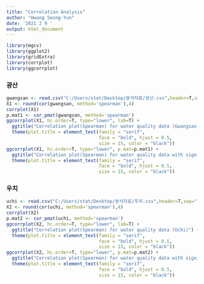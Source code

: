 ```yaml
---
title: "Correlation Analysis"
author: "Hwang Seong-Yun"
date: '2021 2 9 '
output: html_document
---
```


```r
library(mgcv)
library(ggplot2)
library(gridExtra)
library(corrplot)
library(ggcorrplot)
```


### 광산

```r
gwangsan <- read.csv("C:/Users/stat/Desktop/분석자료/광산.csv",header=T,sep=",")
X1 <- round(cor(gwangsan, method='spearman'),4) 
corrplot(X1)
p.mat1 <- cor_pmat(gwangsan, method='spearman')
ggcorrplot(X1, hc.order=T, type="lower", lab=T) +
  ggtitle("Correlation plot(Spearman) for water quality data (Gwangsan)") +   
  theme(plot.title = element_text(family = "serif", 
                                  face = "bold", hjust = 0.5, 
                                  size = 15, color = "black"))
ggcorrplot(X1, hc.order=T, type="lower", p.mat=p.mat1) +
  ggtitle("Correlation plot(Spearman) for water quality data with significance level (Gwangsan)") +   
  theme(plot.title = element_text(family = "serif", 
                                  face = "bold", hjust = 0.5, 
                                  size = 15, color = "black"))
```

### 우치

```r
uchi <- read.csv("C:/Users/stat/Desktop/분석자료/우치.csv",header=T,sep=",")
X2 <- round(cor(uchi, method='spearman'),4) 
corrplot(X2)
p.mat2 <- cor_pmat(uchi, method='spearman')
ggcorrplot(X2, hc.order=T, type="lower", lab=T) +
  ggtitle("Correlation plot(Spearman) for water quality data (Uchi)") +   
  theme(plot.title = element_text(family = "serif", 
                                  face = "bold", hjust = 0.5, 
                                  size = 15, color = "black"))
ggcorrplot(X2, hc.order=T, type="lower", p.mat=p.mat2) +
  ggtitle("Correlation plot(Spearman) for water quality data with significance level (Uchi)") +   
  theme(plot.title = element_text(family = "serif", 
                                  face = "bold", hjust = 0.5, 
                                  size = 15, color = "black"))
```

